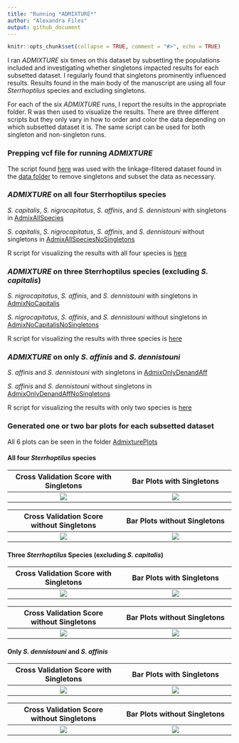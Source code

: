 ```yaml
---
title: "Running *ADMIXTURE*"
author: "Alexandra Files"
output: github_document
---
```


```r
knitr::opts_chunk$set(collapse = TRUE, comment = "#>", echo = TRUE)
```

I ran *ADMIXTURE* six times on this dataset by subsetting the populations included and investigating whether singletons impacted results for each subsetted dataset. I regularly found that singletons prominently influenced results. Results found in the main body of the manuscript are using all four *Sterrhoptilus* species and excluding singletons.

For each of the six *ADMIXTURE* runs, I report the results in the appropriate folder. R was then used to visualize the results.  There are three different scripts but they only vary in how to order and color the data depending on which subsetted dataset it is. The same script can be used for both singleton and non-singleton runs.

### Prepping vcf file for running *ADMIXTURE*

The script found [here](Sterrhoptilus_PrepforAdmixture.R) was used with the linkage-filtered dataset found in the [data folder](../Data/Sterrhoptilus_vcf_thinned.gz) to remove singletons and subset the data as necessary.

### *ADMIXTURE* on all four Sterrhoptilus species

*S. capitalis*, *S. nigrocapitatus*, *S. affinis*, and *S. dennistouni* with singletons in [AdmixAllSpecies](AdmixAllSpecies)

*S. capitalis*, *S. nigrocapitatus*, *S. affinis*, and *S. dennistouni* without singletons in [AdmixAllSpeciesNoSingletons](AdmixAllSpeciesNoSingletons)

R script for visualizing the results with all four species is [here](Sterrhoptilus_VisualizingAdmixture_AllSpecies.R)

### *ADMIXTURE* on three Sterrhoptilus species (excluding *S. capitalis*)

*S. nigrocapitatus*, *S. affinis*, and *S. dennistouni* with singletons in [AdmixNoCapitalis](AdmixNoCapitalis)

*S. nigrocapitatus*, *S. affinis*, and *S. dennistouni* without singletons in [AdmixNoCapitalisNoSingletons](AdmixNoCapitalisNoSingletons)

R script for visualizing the results with three species is [here](Sterrhoptilus_VisualizingAdmixture_NoCapitalis.R)

### *ADMIXTURE* on only *S. affinis* and *S. dennistouni*

*S. affinis* and *S. dennistouni* with singletons in [AdmixOnlyDenandAff](AdmixOnlyDenandAff)

*S. affinis* and *S. dennistouni* without singletons in [AdmixOnlyDenandAffNoSingletons](AdmixOnlyDenandAffNoSingletons)

R script for visualizing the results with only two species is [here](Sterrhoptilus_VisualizingAdmixture_OnlyDenandAff.R)

### Generated one or two bar plots for each subsetted dataset

All 6 plots can be seen in the folder [AdmixturePlots](AdmixturePlots)

#### All four *Sterrhoptilus* species

Cross Validation Score with Singletons  |  Bar Plots with Singletons
:-------------------------:|:-------------------------:
![](./AdmixturePlots/AdmixAllSpeciesCrossValidationScore.svg)  |  ![](./AdmixturePlots/AdmixAllSpeciesPlots.svg)

Cross Validation Score without Singletons  |  Bar Plots without Singletons
:-------------------------:|:-------------------------:
![](./AdmixturePlots/AdmixAllSpeciesNoSingletonsCrossValidationScore.svg)  |  ![](./AdmixturePlots/AdmixAllSpeciesNoSingletonsPlots.svg)

#### Three *Sterrhoptilus* Species (excluding *S. capitalis*)

Cross Validation Score with Singletons  |  Bar Plots with Singletons
:-------------------------:|:-------------------------:
![](./AdmixturePlots/AdmixNoCapitalisCrossValidationScore.svg)  |  ![](./AdmixturePlots/AdmixNoCapitalisPlots.svg)

Cross Validation Score without Singletons  |  Bar Plots without Singletons
:-------------------------:|:-------------------------:
![](./AdmixturePlots/AdmixNoCapitalisNoSingletonsCrossValidationScore.svg)  |  ![](./AdmixturePlots/AdmixNoCapitalisNoSingletonsPlots.svg)

#### Only *S. dennistouni* and *S. affinis*

Cross Validation Score with Singletons  |  Bar Plots with Singletons
:-------------------------:|:-------------------------:
![](./AdmixturePlots/AdmixOnlyDenandAffCrossValidationScore.svg)  |  ![](./AdmixturePlots/AdmixOnlyDenandAffBarPlot.svg)

Cross Validation Score without Singletons  |  Bar Plots without Singletons
:-------------------------:|:-------------------------:
![](./AdmixturePlots/AdmixOnlyDenandAffNoSingletonsCrossValidationScore.svg)  |  ![](./AdmixturePlots/AdmixOnlyDenandAffNoSingletonsBarPlot.svg)
